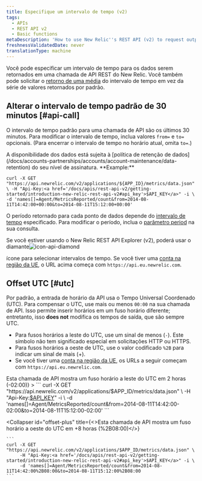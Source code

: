 ```yaml
---
title: Especifique um intervalo de tempo (v2)
tags:
  - APIs
  - REST API v2
  - Basic functions
metaDescription: 'How to use New Relic''s REST API (v2) to request output for a specific time range by changing the default 30 minutes range , as well as offsetting UTC.'
freshnessValidatedDate: never
translationType: machine
---
```


Você pode especificar um intervalo de tempo para os dados serem retornados em uma chamada de API REST do New Relic. Você também pode solicitar o [retorno de uma média](/docs/apm/apis/requirements/calculating-average-metric-values-summarize) do intervalo de tempo em vez da série de valores retornados por padrão.

## Alterar o intervalo de tempo padrão de 30 minutos [#api-call]

O intervalo de tempo padrão para uma chamada de API são os últimos 30 minutos. Para modificar o intervalo de tempo, inclua valores `from=` e `to=` opcionais. (Para encerrar o intervalo de tempo no horário atual, omita `to=`.)

<Callout variant="tip">
  A disponibilidade dos dados está sujeita à [política de retenção de dados](/docs/accounts-partnerships/accounts/account-maintenance/data-retention) do seu nível de assinatura.
</Callout>

<DNT>
  **Example:**
</DNT>

```
curl -X GET "https://api.newrelic.com/v2/applications/${APP_ID}/metrics/data.json" \ -H "Api-Key:<a href='/docs/apis/rest-api-v2/getting-started/introduction-new-relic-rest-api-v2#api_key'>$API_KEY</a>" -i \ -d 'names[]=Agent/MetricsReported/count&from=2014-08-11T14:42:00+00:00&to=2014-08-11T15:12:00+00:00'
```

O período retornado para cada ponto de dados depende do [intervalo de tempo](/docs/apm/apis/requirements/extracting-metric-data#time) especificado. Para modificar o período, inclua o [parâmetro period](/docs/apm/apis/requirements/extracting-metric-data#period) na sua consulta.

Se você estiver usando o New Relic REST API Explorer (v2), poderá usar o diamante<img
  title="icon-api-diamond"
  alt="icon-api-diamond"
  src="/images/apis-and-data_icon_REST-API-explorer-diamond.webp"
/>

ícone para selecionar intervalos de tempo. Se você tiver uma [conta na região da UE](/docs/using-new-relic/welcome-new-relic/getting-started/introduction-eu-region-data-center), o URL acima começa com `https://api.eu.newrelic.com`.

## Offset UTC [#utc]

Por padrão, a entrada de horário da API usa o Tempo Universal Coordenado (UTC). Para compensar o UTC, use mais ou menos `00:00` na sua chamada de API. Isso permite inserir horários em um fuso horário diferente; entretanto, isso <DNT>**does not**</DNT> modifica os tempos de saída, que são sempre UTC.

* Para fusos horários a leste do UTC, use um sinal de menos (`-`). Este símbolo não tem significado especial em solicitações HTTP ou HTTPS.
* Para fusos horários a oeste de UTC, use o valor codificado `%2B` para indicar um sinal de mais (+).
* Se você tiver uma [conta na região da UE](/docs/using-new-relic/welcome-new-relic/getting-started/introduction-eu-region-data-center), os URLs a seguir começam com `https://api.eu.newrelic.com`.

<CollapserGroup>
  <Collapser
    id="offset-minus"
    title={<>Esta chamada de API mostra um fuso horário a leste do UTC em 2 horas (<InlineCode>-02:00</InlineCode>)</>}
  >
    ```
    curl -X GET "https://api.newrelic.com/v2/applications/$APP_ID/metrics/data.json" \
         -H "Api-Key:<a href='/docs/apis/rest-api-v2/getting-started/introduction-new-relic-rest-api-v2#api_key'>$API_KEY</a>" -i \
         -d 'names[]=Agent/MetricsReported/count&from=2014-08-11T14:42:00-02:00&to=2014-08-11T15:12:00-02:00'
    ```
  </Collapser>

  <Collapser
    id="offset-plus"
    title={<>Esta chamada de API mostra um fuso horário a oeste do UTC em +8 horas (<InlineCode>%2B08:00</InlineCode>)</>}
  >
    ```
    curl -X GET "https://api.newrelic.com/v2/applications/$APP_ID/metrics/data.json" \
         -H "Api-Key:<a href='/docs/apis/rest-api-v2/getting-started/introduction-new-relic-rest-api-v2#api_key'>$API_KEY</a>" -i \
         -d 'names[]=Agent/MetricsReported/count&from=2014-08-11T14:42:00%2B08:00&to=2014-08-11T15:12:00%2B08:00
    ```
  </Collapser>
</CollapserGroup>
